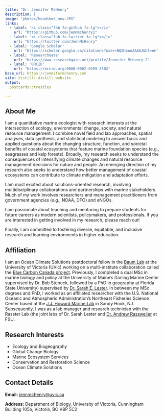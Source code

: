```yaml
---
title: "Dr. Jennifer McHenry"
description: |
image: "photos/headshot_new.JPG"
links:
  - label: '<i class="fab fa-github fa-lg"></i>'
    url: "https://github.com/jennmchenry1"
  - label: '<i class="fab fa-twitter fa-lg"></i>'
    url: "https://twitter.com/JennMcHenry"
  - label: 'Google Scholar'
    url: "https://scholar.google.ca/citations?user=NQ2HpooAAAAJ&hl=en"
  - label: 'ResearchGate'
    url: "https://www.researchgate.net/profile/Jennifer-Mchenry-2"
  - label: 'ORCID'
    url: "https://orcid.org/0000-0002-0269-358X"
base_url: https://jennifermchenry.com
site: distill::distill_website
output:
  postcards::trestles

---
```


## About Me

I am a quantitative marine ecologist with research interests at the intersection of ecology, environmental change, society, and natural resource management. I combine novel field and lab approaches, spatial analyses, data synthesis, and statistical modeling to answer basic and applied questions about the changing structure, function, and societal benefits of coastal ecosystems that feature marine foundation species (e.g., seagrasses and kelp forests). Broadly, my research seeks to understand the consequences of intensifying climate changes and natural resource management decisions for nature and people. An emerging direction of my research also seeks to understand how better management of coastal ecosystems can contribute to climate mitigation and adaptation efforts. 

I am most excited about solutions-oriented research, involving multidisciplinary collaborations and partnerships with marine stakeholders. Much of my work involves researchers and management practitioners from government agencies (e.g., NOAA, DFO) and eNGOs.

I am passionate about teaching and mentoring to prepare students for future careers as modern scientists, policymakers, and professionals. If you are interested in getting involved in my research, please reach out!

Finally, I am committed to fostering diverse, equitable, and inclusive research and learning environments in higher education. 


## Affiliation
I am an Ocean Climate Solutions postdoctoral fellow in the [Baum Lab](https://www.juliakbaum.org/) at the University of Victoria (UVic) working on a multi-institute collaboration called the [Blue Carbon Canada project](www.BlueCarbonCanada.ca).  Previously, I completed a dual MSc in marine biology and policy at the University of  Maine's Darling Marine Center supervised by Dr. Bob Steneck, followed by a PhD in geography at Florida State University) supervised by [Dr. Sarah E. Lester](www.lester-lab.org). In between my MSc degrees and PhD, I worked as an affiliated researcher with the U.S. National Oceanic and Atmospheric Administration's Northeast Fisheries Science Center based at the [J.J. Howard Marine Lab](https://www.fisheries.noaa.gov/about/james-j-howard-marine-sciences-laboratory-sandy-hook) in Sandy Hook, NJ. Subsequently, I was as a lab manager and research technician with the Rasster Lab (the joint labs of Dr. Sarah Lester and [Dr. Andrew Rassweiler](www.rassweiler-lab.org) at FSU.   

## Research Interests

- Ecology and Biogeography 
- Global Change Biology
- Marine Ecosystem Services
- Conservation and Restoration Science
- Ocean Climate Solutions

## Contact Details

**Email:** [jennmchenry@uvic.ca](jennmchenry@uvic.ca)

**Address:** Department of Biology, University of Victoria, Cunningham Building 105a, Victoria, BC V8P 5C2


